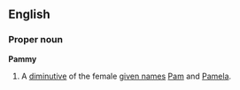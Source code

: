 ==English==
===Proper noun===
'''Pammy'''

#A [[diminutive]] of the female [[given name]]s [[Pam]] and [[Pamela]].